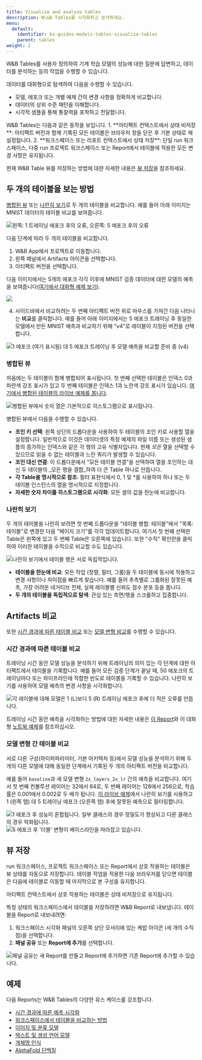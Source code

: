 ```yaml
---
title: Visualize and analyze tables
description: W\&B Tables를 시각화하고 분석하세요.
menu:
  default:
    identifier: ko-guides-models-tables-visualize-tables
    parent: tables
weight: 2
---
```


W&B Tables를 사용자 정의하여 기계 학습 모델의 성능에 대한 질문에 답변하고, 데이터를 분석하는 등의 작업을 수행할 수 있습니다.

데이터를 대화형으로 탐색하여 다음을 수행할 수 있습니다.

* 모델, 에포크 또는 개별 예제 간의 변경 사항을 정확하게 비교합니다.
* 데이터의 상위 수준 패턴을 이해합니다.
* 시각적 샘플을 통해 통찰력을 포착하고 전달합니다.

<Note>
W&B Tables는 다음과 같은 동작을 보입니다.
1. **아티팩트 컨텍스트에서 상태 비저장**: 아티팩트 버전과 함께 기록된 모든 테이블은 브라우저 창을 닫은 후 기본 상태로 재설정됩니다.
2. **워크스페이스 또는 리포트 컨텍스트에서 상태 저장**: 단일 run 워크스페이스, 다중 run 프로젝트 워크스페이스 또는 Report에서 테이블에 적용한 모든 변경 사항은 유지됩니다.

현재 W&B Table 뷰를 저장하는 방법에 대한 자세한 내용은 [뷰 저장](#save-your-view)을 참조하세요.
</Note>

## 두 개의 테이블을 보는 방법
[병합된 뷰](#merged-view) 또는 [나란히 보기](#side-by-side-view)로 두 개의 테이블을 비교합니다. 예를 들어 아래 이미지는 MNIST 데이터의 테이블 비교를 보여줍니다.

<Frame>
    <img src="/images/data_vis/table_comparison.png" alt="왼쪽: 1 트레이닝 에포크 후의 오류, 오른쪽: 5 에포크 후의 오류" max-width="90%"  />
</Frame>

다음 단계에 따라 두 개의 테이블을 비교합니다.

1. W&B App에서 프로젝트로 이동합니다.
2. 왼쪽 패널에서 Artifacts 아이콘을 선택합니다.
3. 아티팩트 버전을 선택합니다.

다음 이미지에서는 5개의 에포크 각각 이후에 MNIST 검증 데이터에 대한 모델의 예측을 보여줍니다([여기에서 대화형 예제 보기](https://wandb.ai/stacey/mnist-viz/artifacts/predictions/baseline/d888bc05719667811b23/files/predictions.table.json)).

<Frame>
    <img src="/images/data_vis/preds_mnist.png" max-width="90%"  />
</Frame>

4. 사이드바에서 비교하려는 두 번째 아티팩트 버전 위로 마우스를 가져간 다음 나타나는 **비교**를 클릭합니다. 예를 들어 아래 이미지에서는 5 에포크 트레이닝 후 동일한 모델에서 만든 MNIST 예측과 비교하기 위해 "v4"로 레이블이 지정된 버전을 선택합니다.

<Frame>
    <img src="/images/data_vis/preds_2.png" alt="1 에포크 (여기 표시됨) 대 5 에포크 트레이닝 후 모델 예측을 비교할 준비 중 (v4)" max-width="90%"  />
</Frame>

### 병합된 뷰

처음에는 두 테이블이 함께 병합되어 표시됩니다. 첫 번째 선택한 테이블은 인덱스 0과 파란색 강조 표시가 있고 두 번째 테이블은 인덱스 1과 노란색 강조 표시가 있습니다. [여기에서 병합된 테이블의 라이브 예제를 봅니다](https://wandb.ai/stacey/mnist-viz/artifacts/predictions/baseline/d888bc05719667811b23/files/predictions.table.json#7dd0cd845c0edb469dec).

<Frame>
    <img src="/images/data_vis/merged_view.png" alt="병합된 뷰에서 숫자 열은 기본적으로 히스토그램으로 표시됩니다." max-width="90%"  />
</Frame>

병합된 뷰에서 다음을 수행할 수 있습니다.

* **조인 키 선택**: 왼쪽 상단의 드롭다운을 사용하여 두 테이블의 조인 키로 사용할 열을 설정합니다. 일반적으로 이것은 데이터셋의 특정 예제의 파일 이름 또는 생성된 샘플의 증가하는 인덱스와 같은 각 행의 고유 식별자입니다. 현재 _모든_ 열을 선택할 수 있으므로 읽을 수 없는 테이블과 느린 쿼리가 발생할 수 있습니다.
* **조인 대신 연결**: 이 드롭다운에서 "모든 테이블 연결"을 선택하여 열을 조인하는 대신 두 테이블의 _모든 행을 결합_하여 더 큰 Table 하나로 만듭니다.
* **각 Table을 명시적으로 참조**: 필터 표현식에서 0, 1 및 *를 사용하여 하나 또는 두 테이블 인스턴스의 열을 명시적으로 지정합니다.
* **자세한 숫자 차이를 히스토그램으로 시각화**: 모든 셀의 값을 한눈에 비교합니다.

### 나란히 보기

두 개의 테이블을 나란히 보려면 첫 번째 드롭다운을 "테이블 병합: 테이블"에서 "목록: 테이블"로 변경한 다음 "페이지 크기"를 각각 업데이트합니다. 여기서 첫 번째 선택한 Table은 왼쪽에 있고 두 번째 Table은 오른쪽에 있습니다. 또한 "수직" 확인란을 클릭하여 이러한 테이블을 수직으로 비교할 수도 있습니다.

<Frame>
    <img src="/images/data_vis/side_by_side.png" alt="나란히 보기에서 테이블 행은 서로 독립적입니다." max-width="90%"  />
</Frame>

* **테이블을 한눈에 비교**: 모든 작업 (정렬, 필터, 그룹)을 두 테이블에 동시에 적용하고 변경 사항이나 차이점을 빠르게 찾습니다. 예를 들어 추측별로 그룹화된 잘못된 예측, 가장 어려운 네거티브 전체, 실제 레이블별 신뢰도 점수 분포 등을 봅니다.
* **두 개의 테이블을 독립적으로 탐색**: 관심 있는 측면/행을 스크롤하고 집중합니다.

## Artifacts 비교
또한 [시간 경과에 따른 테이블 비교](#compare-tables-across-time) 또는 [모델 변형 비교](#compare-tables-across-model-variants)를 수행할 수 있습니다.

### 시간 경과에 따른 테이블 비교
트레이닝 시간 동안 모델 성능을 분석하기 위해 트레이닝의 의미 있는 각 단계에 대한 아티팩트에서 테이블을 기록합니다. 예를 들어 모든 검증 단계가 끝날 때, 50 에포크의 트레이닝마다 또는 파이프라인에 적합한 빈도로 테이블을 기록할 수 있습니다. 나란히 보기를 사용하여 모델 예측의 변경 사항을 시각화합니다.

<Frame>
    <img src="/images/data_vis/compare_across_time.png" alt="각 레이블에 대해 모델은 1 (L)보다 5 (R) 트레이닝 에포크 후에 더 적은 오류를 만듭니다." max-width="90%"  />
</Frame>

트레이닝 시간 동안 예측을 시각화하는 방법에 대한 자세한 내용은 [이 Report](https://wandb.ai/stacey/mnist-viz/reports/Visualize-Predictions-over-Time--Vmlldzo1OTQxMTk)와 이 대화형 [노트북 예제](https://colab.research.google.com/github/wandb/examples/blob/master/colabs/datasets-predictions/W%26B_Tables_Quickstart.ipynb?_gl=1*kf20ui*_gcl_au*OTI3ODM1OTcyLjE3MzE0MzU1NjU.*_ga*ODEyMjQ4MjkyLjE3MzE0MzU1NjU.*_ga_JH1SJHJQXJ*MTczMTcwNTMwNS45LjEuMTczMTcwNTM5My4zMy4wLjA.*_ga_GMYDGNGKDT*MTczMTcwNTMwNS44LjEuMTczMTcwNTM5My4wLjAuMA..)를 참조하십시오.

### 모델 변형 간 테이블 비교

서로 다른 구성(하이퍼파라미터, 기본 아키텍처 등)에서 모델 성능을 분석하기 위해 두 개의 다른 모델에 대해 동일한 단계에서 기록된 두 개의 아티팩트 버전을 비교합니다.

예를 들어 `baseline`과 새 모델 변형 `2x_layers_2x_lr` 간의 예측을 비교합니다. 여기서 첫 번째 컨볼루션 레이어는 32에서 64로, 두 번째 레이어는 128에서 256으로, 학습률은 0.001에서 0.002로 두 배가 됩니다. [이 라이브 예제](https://wandb.ai/stacey/mnist-viz/artifacts/predictions/baseline/d888bc05719667811b23/files/predictions.table.json#2bb3b1d40aa777496b5d$2x_layers_2x_lr)에서 나란히 보기를 사용하고 1 (왼쪽 탭) 대 5 트레이닝 에포크 (오른쪽 탭) 후에 잘못된 예측으로 필터링합니다.

<Tabs>
<Tab title="1 트레이닝 에포크">
<Frame>
    <img src="/images/data_vis/compare_across_variants.png" alt="1 에포크 후 성능이 혼합됩니다. 일부 클래스의 경우 정밀도가 향상되고 다른 클래스의 경우 악화됩니다."  />
</Frame>
</Tab>
<Tab title="5 트레이닝 에포크">
<Frame>
    <img src="/images/data_vis/compare_across_variants_after_5_epochs.png" alt="5 에포크 후 '더블' 변형이 베이스라인을 따라잡고 있습니다."  />
</Frame>
</Tab>
</Tabs>

## 뷰 저장

run 워크스페이스, 프로젝트 워크스페이스 또는 Report에서 상호 작용하는 테이블은 뷰 상태를 자동으로 저장합니다. 테이블 작업을 적용한 다음 브라우저를 닫으면 테이블은 다음에 테이블로 이동할 때 마지막으로 본 구성을 유지합니다.

<Note>
아티팩트 컨텍스트에서 상호 작용하는 테이블은 상태 비저장으로 유지됩니다.
</Note>

특정 상태의 워크스페이스에서 테이블을 저장하려면 W&B Report로 내보냅니다. 테이블을 Report로 내보내려면:
1. 워크스페이스 시각화 패널의 오른쪽 상단 모서리에 있는 케밥 아이콘 (세 개의 수직 점)을 선택합니다.
2. **패널 공유** 또는 **Report에 추가**를 선택합니다.

<Frame>
    <img src="/images/data_vis/share_your_view.png" alt="패널 공유는 새 Report를 만들고 Report에 추가하면 기존 Report에 추가할 수 있습니다." max-width="90%"  />
</Frame>

## 예제

다음 Reports는 W&B Tables의 다양한 유스 케이스를 강조합니다.

* [시간 경과에 따른 예측 시각화](https://wandb.ai/stacey/mnist-viz/reports/Visualize-Predictions-over-Time--Vmlldzo1OTQxMTk)
* [워크스페이스에서 테이블을 비교하는 방법](https://wandb.ai/stacey/xtable/reports/How-to-Compare-Tables-in-Workspaces--Vmlldzo4MTc0MTA)
* [이미지 및 분류 모델](https://wandb.ai/stacey/mendeleev/reports/Tables-Tutorial-Visualize-Data-for-Image-Classification--VmlldzozNjE3NjA)
* [텍스트 및 생성 언어 모델](https://wandb.ai/stacey/nlg/reports/Tables-Tutorial-Visualize-Text-Data-Predictions---Vmlldzo1NzcwNzY)
* [개체명 인식](https://wandb.ai/stacey/ner_spacy/reports/Named-Entity-Recognition--Vmlldzo3MDE3NzQ)
* [AlphaFold 단백질](https://wandb.ai/wandb/examples/reports/AlphaFold-ed-Proteins-in-W-B-Tables--Vmlldzo4ODc0MDc)
